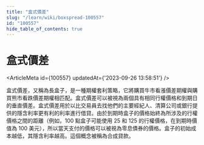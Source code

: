 ```yaml
---
title: "盒式價差"
slug: "/learn/wiki/boxspread-100557"
id: "100557"
hide_table_of_contents: true
---
```



# 盒式價差

<ArticleMeta id={100557} updatedAt={'2023-09-26 13:58:51'} />
<div className='border-solid border-b border-t-0 my-4 border-[var(--ifm-color-gray-300)]' />

盒式價差，又稱為長盒子，是一種期權套利策略，它將購買牛市看漲價差期權與購買熊市看跌價差期權相匹配。盒式價差可以被視為兩個具有相同行權價格和到期日的垂直價差。盒式價差用於以比交易員去找他們的主要經紀人、清算公司或銀行提供的隱含利率更有利的利率進行借貸。由於到期時盒子的價格始終為所涉及的行權價格之間的距離（例如，100 點盒子可能使用 25 和 125 的行權價格，在到期時價值為 100 美元），所以當天支付的價格可以被視為零息債券的價格。盒子的初始成本越低，其隱含利率越高。這個概念被稱為合成貸款。

